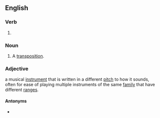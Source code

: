 ==English==

===Verb===
{{head|en|verb form}}

# {{present participle of|transpose|lang=en|nocat=1}}

===Noun===
{{en-noun}}

# A [[transposition]].

{{wikipedia}}
===Adjective===
{{lb|en|music}} a musical [[instrument]] that is written in a different [[pitch]] to how it sounds, often for ease of playing multiple instruments of the same [[family]] that have different [[range]]s.
: {{ux|en|Trumpet is a '''transposing''' instrument while trombone is not.}}

====Antonyms====
* {{l|en|non-transposing}}
